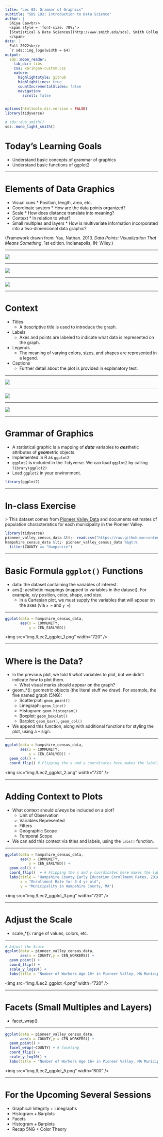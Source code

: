 ```yaml
---
title: "Lec 02: Grammar of Graphics"
subtitle: "SDS 192: Introduction to Data Science"
author: |
  Shiya Cao<br/>
  <span style = 'font-size: 70%;'>
  [Statistical & Data Sciences](http://www.smith.edu/sds), Smith College<br/>
  </span>
date: |
  Fall 2022<br/>
  `r sds::img_logo(width = 64)`
output:
  sds::moon_reader:
    lib_dir: libs
    css: xaringan-custom.css
    nature:
      highlightStyle: github
      highlightLines: true
      countIncrementalSlides: false    
      navigation:
        scroll: false
---
```



```r
options(htmltools.dir.version = FALSE)
library(tidyverse)
```

```r
# sds::duo_smith()
sds::mono_light_smith()
```

# Today's Learning Goals

* Understand basic concepts of grammar of graphics
* Understand basic functions of ggplot2

---

# Elements of Data Graphics

* Visual cues
      * Position, length, area, etc. 
* Coordinate system
      * How are the data points organized?
* Scale
      * How does distance translate into meaning?
* Context
      * In relation to what?
* Small multiples and layers
      * How is multivariate information incorporated into a two-dimensional data graphic?

(Framework drawn from: Yau, Nathan. 2013. *Data Points: Visualization That Means Something*. 1st edition. Indianapolis, IN: Wiley.)

---

![](img./Lec2_DataPoints-Ch3_6-6.png)

---

![](img./Lec2_DataPoints-Ch3_16-16.png)

---

![](img./Lec2_DataPoints-Ch3_20_1.png)
      
---

# Context

* Titles
  * A descriptive title is used to introduce the graph. 
* Labels
  * Axes and points are labeled to indicate what data is represented on the graph. 
* Legends
  * The meaning of varying colors, sizes, and shapes are represented in a legend. 
* Captions
  * Further detail about the plot is provided in explanatory text. 

---
      
![](img./Lec2_Context.png)
      
---
      
![](img./Lec2_DataPoints-Ch3_5-5.png)
      
---
      
![](img./Lec2_DataPoints-Ch3_40-40.png)
      
---
      
# Grammar of Graphics

* A statistical graphic is a mapping of ***data*** variables to ***aes***thetic attributes of ***geom***etric objects.
* Implemented in R as `ggplot2`
* `ggplot2` is included in the Tidyverse. We can load `ggplot2` by calling `library(ggplot2)`
* Load `ggplot2` in your environment. 


```r
library(ggplot2)
```

---

# In-class Exercise

&gt; This dataset comes from [Pioneer Valley Data](https://pioneervalleydata.org/data-download-page/) and documents estimates of population characteristics for each municipality in the Pioneer Valley. 


```r
library(tidyverse)
pioneer_valley_census_data &lt;- read.csv("https://raw.githubusercontent.com/SDS-192-Intro/SDS-192-public-website/main/slides/datasets/pioneer_valley_census.csv")
hampshire_census_data &lt;- pioneer_valley_census_data %&gt;% 
  filter(COUNTY == "Hampshire")
```

---

# Basic Formula `ggplot()` Functions

* data: the dataset containing the variables of interest.
* aes(): aesthetic mappings (mapped to variables in the dataset). For example, x/y position, color, shape, and size.
  * In a Cartesian plot, we must supply the variables that will appear on the axes (via `x = ` and `y = `)
  
---
  

```r
ggplot(data = hampshire_census_data, 
       aes(x = COMMUNITY, 
           y = CEN_EARLYED))
```

&lt;img src="img./Lec2_ggplot_1.png" width="720" /&gt;

---

# Where is the Data?

* In the previous plot, we told `R` *what* variables to plot, but we didn't indicate *how* to plot them.
  * What visual marks should appear on the graph?
* geom_*(): geometric objects (the literal stuff we draw). For example, the five named graph (5NG):
  * Scatterplot: `geom_point()`
  * Linegraph: `geom_line()`
  * Histogram: `geom_histogram()`
  * Boxplot: `geom_boxplot()`
  * Barplot: `geom_bar()`, `geom_col()`
* We append this function, along with additional functions for styling the plot, using a `+` sign.

---


```r
ggplot(data = hampshire_census_data, 
       aes(x = COMMUNITY, 
           y = CEN_EARLYED)) +
  geom_col() +
  coord_flip() # Flipping the x and y coordinates here makes the labels more legible.
```

&lt;img src="img./Lec2_ggplot_2.png" width="720" /&gt;

---

# Adding Context to Plots

* What context should *always* be included on a plot?
  * Unit of Observation
  * Variables Represented
  * Filters
  * Geographic Scope
  * Temporal Scope
* We can add this context via titles and labels, using the `labs()` function. 

---
  

```r
ggplot(data = hampshire_census_data, 
       aes(x = COMMUNITY, 
           y = CEN_EARLYED)) +
  geom_col() +
  coord_flip()  + # Flipping the x and y coordinates here makes the labels more legible.
  labs(title = "Hampshire County Early Education Enrollment Rates, 2018", 
       x = "Enrollment Rate for 3-4 yr old", 
       y = "Municipality in Hampshire County, MA")
```

&lt;img src="img./Lec2_ggplot_3.png" width="720" /&gt;

---

# Adjust the Scale

* scale_*(): range of values, colors, etc.

---
  
      
```r
# Adjust the Scale
ggplot(data = pioneer_valley_census_data, 
       aes(x = COUNTY,y = CEN_WORKERS)) +
  geom_point() +
  coord_flip() +
  scale_y_log10() +
  labs(title = "Number of Workers Age 16+ in Pioneer Valley, MA Municipalities, 2018", x = "County", y = "Workers Age 16+")
```

&lt;img src="img./Lec2_ggplot_4.png" width="720" /&gt;

---

# Facets (Small Multiples and Layers)

* facet_wrap()

---
  
      
```r
ggplot(data = pioneer_valley_census_data, 
       aes(x = COUNTY,y = CEN_WORKERS)) +
  geom_point() +
  facet_wrap(~COUNTY) + # faceting
  coord_flip() +
  scale_y_log10() +
  labs(title = "Number of Workers Age 16+ in Pioneer Valley, MA Municipalities, 2018", x = "County", y = "Workers Age 16+")
```

&lt;img src="img./Lec2_ggplot_5.png" width="600" /&gt;

---
      
# For the Upcoming Several Sessions

* Graphical Integrity + Linegraphs
* Histogram + Barplots
* Facets
* Histogram + Barplots
* Recap 5NG + Color Theory

